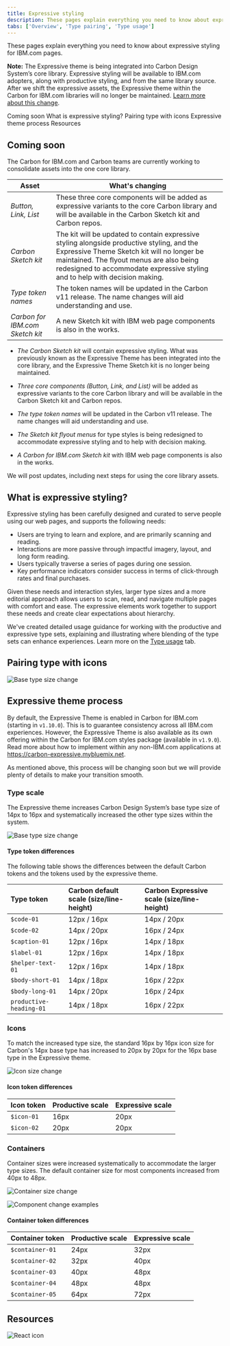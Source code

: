 ```yaml
---
title: Expressive styling
description: These pages explain everything you need to know about expressive styling for IBM.com pages. 
tabs: ['Overview', 'Type pairing', 'Type usage']
---
```


<PageDescription>

These pages explain everything you need to know about expressive styling for IBM.com pages. 

</PageDescription>

<InlineNotification kind="warning">

**Note:** The Expressive theme is being integrated into Carbon Design System’s core library. Expressive styling will be available to IBM.com adopters, along with productive styling, and from the same library source. After we shift the expressive assets, the Expressive theme within the Carbon for IBM.com libraries will no longer be maintained. <a href="../../help/expressive-update">Learn more about this change</a>.

</InlineNotification>

<AnchorLinks>

<AnchorLink>Coming soon</AnchorLink>
<AnchorLink>What is expressive styling?</AnchorLink>
<AnchorLink>Pairing type with icons</AnchorLink>
<AnchorLink>Expressive theme process</AnchorLink>
<AnchorLink>Resources</AnchorLink>

</AnchorLinks>

## Coming soon

The Carbon for IBM.com and Carbon teams are currently working to consolidate assets into the one core library. 

| Asset                           | What's changing                       |
| ------------------------------- | ------------------------------------- |
| _Button, Link, List_            | These three core components will be added as expressive variants to the core Carbon library and will be available in the Carbon Sketch kit and Carbon repos.      |
| _Carbon Sketch kit_             | The kit will be updated to contain expressive styling alongside productive styling, and the Expressive Theme Sketch kit will no longer be maintained. The flyout menus are also being redesigned to accommodate expressive styling and to help with decision making.     |
| _Type token names_              | The token names will be updated in the Carbon v11 release. The name changes will aid understanding and use.             |
| _Carbon for IBM.com Sketch kit_ | A new Sketch kit with IBM web page components is also in the works. |


- *The Carbon Sketch kit* will contain expressive styling. What was previously known as the Expressive Theme has been integrated into the core library, and the Expressive Theme Sketch kit is no longer being maintained.

- *Three core components (Button, Link, and List)* will be added as expressive variants to the core Carbon library and will be available in the Carbon Sketch kit and Carbon repos.

- *The type token names* will be updated in the Carbon v11 release. The name changes will aid understanding and use.

- *The Sketch kit flyout menus* for type styles is being redesigned to accommodate expressive styling and to help with decision making.

- *A Carbon for IBM.com Sketch kit* with IBM web page components is also in the works. 

We will post updates, including next steps for using the core library assets. 

## What is expressive styling?

Expressive styling has been carefully designed and curated to serve people using our web pages, and supports the following needs:

- Users are trying to learn and explore, and are primarily scanning and reading. 
- Interactions are more passive through impactful imagery, layout, and long form reading.
- Users typically traverse a series of pages during one session. 
- Key performance indicators consider success in terms of click-through rates and final purchases. 

Given these needs and interaction styles, larger type sizes and a more editorial approach allows users to scan, read, and navigate multiple pages with comfort and ease. The expressive elements work together to support these needs and create clear expectations about hierarchy. 

We've created detailed usage guidance for working with the productive and expressive type sets, explaining and illustrating where blending of the type sets can enhance experiences. Learn more on the [Type usage](/expressive-styling/type-usage) tab. 

## Pairing type with icons

<Row>
<Column colMd={8} colLg={8}>

![Base type size change](../../../images/guidelines/expressive-theme/exp-theme-research-visual.png)

</Column>
</Row>


## Expressive theme process

By default, the Expressive Theme is enabled in Carbon for IBM.com (starting in `v1.10.0`). This is to guarantee consistency across
all IBM.com experiences. However, the Expressive Theme is also available as its own offering within the Carbon for IBM.com
styles package (available in `v1.9.0`). Read more about how to implement within any non-IBM.com applications at
<a href="https://carbon-expressive.mybluemix.net" target="_blank">https://carbon-expressive.mybluemix.net</a>.

As mentioned above, this process will be changing soon but we will provide plenty of details to make your transition smooth.

### Type scale

The Expressive theme increases Carbon Design System’s base type size of 14px to 16px and systematically increased the other type sizes within the system.

<Row>
<Column colMd={8} colLg={8}>

![Base type size change](../../../images/guidelines/expressive-theme/type-size.png)

</Column>
</Row>


#### Type token differences

The following table shows the differences between the default Carbon tokens and the tokens used by the expressive theme.

| Type token | Carbon default scale (size/line-height) | Carbon Expressive scale (size/line-height) |
|:---|:---|:---|
|`$code-01`|12px / 16px|14px / 20px|
|`$code-02`|14px / 20px|16px / 24px|
|`$caption-01`|12px / 16px|14px / 18px|
|`$label-01`|12px / 16px|14px / 18px|
|`$helper-text-01`|12px / 16px|14px / 18px|
|`$body-short-01`|14px / 18px|16px / 22px|
|`$body-long-01`|14px / 20px|16px / 24px|
|`productive-heading-01`|14px / 18px|16px / 22px|


### Icons

To match the increased type size, the standard 16px by 16px icon size for Carbon's 14px base type has increased to 20px by 20px for the 16px base type in the Expressive theme.

<Row>
<Column colMd={8} colLg={8}>

![Icon size change](../../../images/guidelines/expressive-theme/icon-size.png)

</Column>
</Row>


#### Icon token differences

| Icon token | Productive scale | Expressive scale |
|:---|:---|:---|
|`$icon-01`|16px|20px|
|`$icon-02`|20px|20px|


### Containers

Container sizes were increased systematically to accommodate the larger type sizes. The default container size for most components increased from 40px to 48px.

<Row>
<Column colMd={8} colLg={8}>

![Container size change](../../../images/guidelines/expressive-theme/container-size.png)

</Column>
</Row>

<Row>
<Column colMd={8} colLg={8}>

![Component change examples](../../../images/guidelines/expressive-theme/component-examples.png)

</Column>
</Row>

#### Container token differences

| Container token | Productive scale | Expressive scale |
|:---|:---|:---|
|`$container-01`|24px|32px|
|`$container-02`|32px|40px|
|`$container-03`|40px|48px|
|`$container-04`|48px|48px|
|`$container-05`|64px|72px|


## Resources

<Row className="resource-card-group">
<Column colMd={4} colLg={4} noGutterSm>
    <ResourceCard
      subTitle="Carbon Design System with Expressive"
      aspectRatio="2:1"
      actionIcon="arrowRight"
      href="https://carbon-expressive.mybluemix.net"
      >

![React icon](../../../images/icon/react-icon.svg)

</ResourceCard>
</Column>
</Row>
